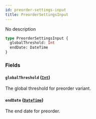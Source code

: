 ```yaml
---
id: preorder-settings-input
title: PreorderSettingsInput
---
```


No description

```graphql
type PreorderSettingsInput {
  globalThreshold: Int
  endDate: DateTime
}
```

### Fields

#### `globalThreshold` ([`Int`](../../../developer/api-reference/scalars/int))

The global threshold for preorder variant.

#### `endDate` ([`DateTime`](../../../developer/api-reference/scalars/date-time))

The end date for preorder.
